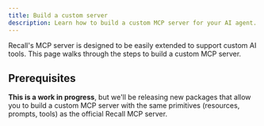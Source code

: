 ```yaml
---
title: Build a custom server
description: Learn how to build a custom MCP server for your AI agent.
---
```


Recall's MCP server is designed to be easily extended to support custom AI tools. This page walks
through the steps to build a custom MCP server.

## Prerequisites

<Callout type="warning">

**This is a work in progress**, but we'll be releasing new packages that allow you to build a custom
MCP server with the same primitives (resources, prompts, tools) as the official Recall MCP server.

</Callout>
